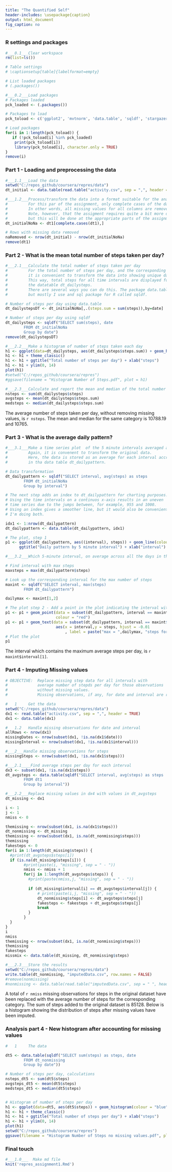 ```yaml
---
title: "The Quantified Self"
header-includes: \usepackage{caption}
output: html_document
fig_caption: no
---
```


### R settings and packages
```r

#___0.1___Clear workspace
rm(list=ls())

# Table settings
# \captionsetup[table]{labelformat=empty}

# List loaded packages
# (.packages())

#___0.2___Load packages
# Packages loaded
pck_loaded <- (.packages())

# Packages to load
pck_toload <- c('ggplot2', 'mvtnorm', 'data.table', 'sqldf', 'stargazer', 'xtable')

# Load packages
for(i in 1:length(pck_toload)) {
   if (!pck_toload[i] %in% pck_loaded)
    print(pck_toload[i])
    library(pck_toload[i], character.only = TRUE)
}
remove(i)
```

### Part 1 - Loading and preprocessing the data
```r

#___1.1___Load the data
setwd("C:/repos_github/coursera/repres/data")
dt_initial <- data.table(read.table("activity.csv", sep = ",", header = TRUE))

#___1.2___Process/transform the data into a format suitable for the analysis
#         For this par of the assignment, only complete cases of the dataset is used
#         In other words, all missing values for all columns are removed.
#         Note, however, that the assigment requires quite a bit more data transforming, 
#         but this will be done at the appropriate parts of the assignment to show the work flow.
dt_initialNoNa <- dt1[complete.cases(dt1),]

# Rows with missing data removed
naRemoved <- nrow(dt_initial) - nrow(dt_initialNoNa)
remove(dt1)
```

### Part 2 - What is the mean total number of steps taken per day?
```r

#___2.1___Calculate the total number of steps taken per day
#         For the total number of steps per day, and the corresponding histogram,
#         it is convenient to transform the data into showing unique dates in the date column.
#         This way, total steps for all time intervals are displayed for each day in
#         the datatable dt_dailysteps.
#         There are several ways you can do this. The package data.table has several methods,
#         but mostly I use and sql package for R called sqldf.

# Number of steps per day using data.table
dt_dailystepsDT <- dt_initialNoNa[,.(steps.sum = sum(steps)),by=date]

# Number of steps per day using sqldf
dt_dailysteps <- sqldf("SELECT sum(steps), date 
        FROM dt_initialNoNa
        Group by date")
remove(dt_dailystepsDT)

#___2.2___Make a histogram of number of steps taken each day
h1 <- ggplot(data=dt_dailysteps, aes(dt_dailysteps$steps.sum)) + geom_histogram(colour = "blue", fill = "grey")
h1 <- h1 + theme_classic()
h1 <- h1 + ggtitle("Total number of steps per day") + xlab("steps")
h1 <- h1 + ylim(0, 14)
plot(h1)
#setwd("C:/repos_github/coursera/repres")
#ggsave(filename = "Histogram Number of Steps.pdf", plot = h1)

#___2.3___Calculate and report the mean and median of the total number of steps taken per day
nsteps <- sum(dt_dailysteps$steps)
avgsteps <- mean(dt_dailysteps$steps.sum)
medsteps <- median(dt_dailysteps$steps.sum)


```

The average number of steps taken per day, without removing missing values, is `r nsteps`. The mean and median for the same category is 10788.19  and 10765.

### Part 3 - What is the average daily pattern?
```r

#___3.1___Make a time series plot  of the 5 minute intervals averaged accross all days.
#         Again, it is convenent to transform the original data.
#         Here, the data is stored as an average for each interval accross all observed days
#         in tha data table dt_dailypattern.

# Data transformation
dt_dailypattern <- sqldf("SELECT interval, avg(steps) as steps 
        FROM dt_initialNoNa
        Group by interval")

# The next step adds an index to dt_dailypattern for charting purposes.
# Using the time intervals on a continuos x-axis results in an uneven
# time series due to the jumps between, for example, 955 and 1000.
# Using an index gives a smoother line, but it would also be convenient to change the x-axis notation.
# I'm doing both.

idx1 <- 1:nrow(dt_dailypattern)
dt_dailypattern <- data.table(dt_dailypattern, idx1)

# The plot, step 1
p1 <- ggplot(dt_dailypattern, aes((interval), steps)) + geom_line(colour = "blue") + theme_classic() + 
      ggtitle("Daily pattern by 5 minute interval") + xlab("interval")

#___3.2___Which 5-minute interval, on average across all the days in the dataset, contains the maximum number of steps?

# Find interval with max steps
maxsteps = max(dt_dailypattern$steps)

# Look up the corresponding interval for the max number of steps
maxint <- sqldf("SELECT interval, max(steps)
        FROM dt_dailypattern")

dailymax <- maxint[1,2]

# The plot step 2 - Add a point in the plot indicating the interval with max number of steps and plot it.
p1 <- p1 + geom_point(data = subset(dt_dailypattern, interval == maxint$interval[1]),
                      colour = "red")
p1 <- p1 + geom_text(data = subset(dt_dailypattern, interval == maxint$interval[1]),
                      aes(x = interval,y = steps, hjust = -0.01
                          , label = paste("max = ",dailymax, "steps for interval", maxint[1,1])))
# Plot the plot
p1
```

The interval which contains the maximum average steps per day, is `r maxint$interval[1]`.

### Part 4 - Imputing Missing values
```r

# OBJECTIVE:  Replace missing step data for all intervals with
#             average number of stepds per day for those observations
#             without missing values.
#             Missing observations, if any, for date and interval are removed.

#   1     Get the data
setwd("C:/repos_github/coursera/repres/data")
dx1 <- read.table("activity.csv", sep = ",", header = TRUE)
dx1 <- data.table(dx1)

#   1.2   Handle missing observations for date and interval
allRows <- nrow(dx1)
missingDates <- nrow(subset(dx1, !is.na(dx1$date)))
missingInterval <- nrow(subset(dx1, !is.na(dx1$interval)))

#___2___Handle missing observations for steps
missingSteps <- nrow(subset(dx1, !is.na(dx1$steps)))

#___2.1____Find average steps per day for each interval
dx3 <- subset(dx1, !is.na(dx1$steps))
dt_avgsteps <- data.table(sqldf("SELECT interval, avg(steps) as steps 
        FROM dt1
        Group by interval"))

#___2.2___Replace missing values in dx4 with values in dt_avgsteps
dt_missing <- dx1

i <- 1
j <- 1
nmiss <- 0

themissing <- nrow(subset(dx1, is.na(dx1$steps)))
dt_nonmissing <- dt_missing
themissing <- nrow(subset(dx1, is.na(dt_nonmissing$steps)))
themissing
fakesteps <- 0
for(i in 1:length(dt_missing$steps)) {
  #print(dt_avgsteps$steps[i])
  if (is.na(dt_missing$steps[i])) {
        #print(paste(i, "missing", sep = " - "))
        nmiss <- nmiss + 1
        for(j in 1:length(dt_avgsteps$steps)) {
          #print(paste(nmiss,j, "missing", sep = " - "))
          
          if (dt_missing$interval[i] == dt_avgsteps$interval[j]) {
              # print(paste(i,j, "missing", sep = " - "))
              dt_nonmissing$steps[i] <- dt_avgsteps$steps[j]
              fakesteps <- fakesteps + dt_avgsteps$steps[j]
              break
          }
        }
  }
}
i
nmiss
themissing <- nrow(subset(dx1, is.na(dt_nonmissing$steps)))
themissing
fakesteps
missmix <- data.table(dt_missing, dt_nonmissing$steps)

#___2.3___Store the results
setwd("C:/repos_github/coursera/repres/data")
write.table(dt_nonmissing, "imputedData.csv", row.names = FALSE)
#remove(nonmissing)
#nonmissing <- data.table(read.table("imputedData.csv", sep = " ", header = TRUE))

```

A total of `r nmiss` missing observations for steps in the original dataset have been replaced with the average number of steps for the corresponding category. The sum of steps added to the original dataset is 85128.
Below is a histogram showing the distribution of steps after missing values have been imputed.

### Analysis part 4 - New histogram after accounting for missing values
```r

#   1     The data

dt5 <- data.table(sqldf("SELECT sum(steps) as steps, date 
        FROM dt_nonmissing
        Group by date"))

# Number of steps per day, calculations
nsteps_dt5 <- sum(dt5$steps)
avgsteps_dt5 <- mean(dt5$steps)
medsteps_dt5 <- median(dt5$steps)


# Histogram of number of steps per day
h1 <- ggplot(data=dt5, aes(dt5$steps)) + geom_histogram(colour = "blue", fill = "grey")
h1 <- h1 + theme_classic()
h1 <- h1 + ggtitle("Total number of steps per day") + xlab("steps")
h1 <- h1 + ylim(0, 14)
plot(h1)
setwd("C:/repos_github/coursera/repres")
ggsave(filename = "Histogram Number of Steps no missing values.pdf", plot = h1)


```

### Final touch
```r

#___1.0___  Make md file
knit('repres_assignment1.Rmd')
```
